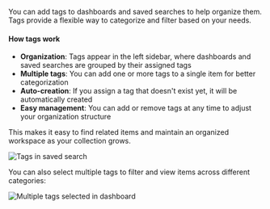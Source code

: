 
You can add tags to dashboards and saved searches to help organize them. Tags provide a flexible way to categorize and filter based on your needs.

#### How tags work

- **Organization**: Tags appear in the left sidebar, where dashboards and saved searches are grouped by their assigned tags
- **Multiple tags**: You can add one or more tags to a single item for better categorization
- **Auto-creation**: If you assign a tag that doesn't exist yet, it will be automatically created
- **Easy management**: You can add or remove tags at any time to adjust your organization structure

This makes it easy to find related items and maintain an organized workspace as your collection grows.

<div style={{display: 'flex', justifyContent: 'flex-start', marginTop: '-20px'}}>
  <div style={{maxWidth: '600px'}}>
    <Image img={clickstackTagsSearch} alt="Tags in saved search" size="md" border />
  </div>
</div>

You can also select multiple tags to filter and view items across different categories:

<div style={{display: 'flex', justifyContent: 'flex-start', marginTop: '-20px'}}>
  <div style={{maxWidth: '600px'}}>
    <Image img={clickstackTagsDashboard} alt="Multiple tags selected in dashboard" size="md" border />
  </div>
</div>
